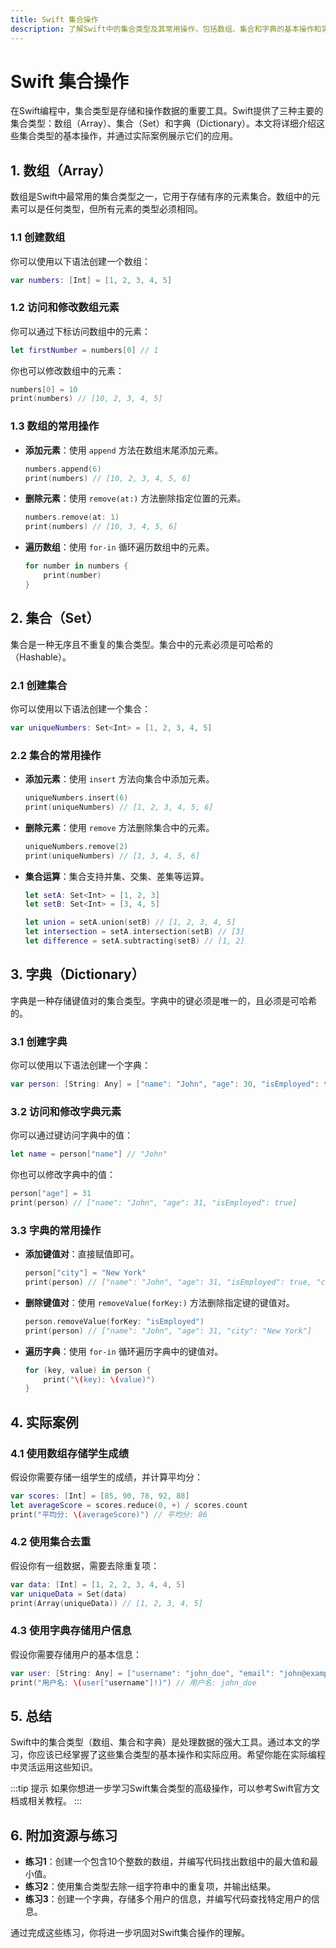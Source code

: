 ```yaml
---
title: Swift 集合操作
description: 了解Swift中的集合类型及其常用操作，包括数组、集合和字典的基本操作和实际应用。
---
```


# Swift 集合操作

在Swift编程中，集合类型是存储和操作数据的重要工具。Swift提供了三种主要的集合类型：数组（Array）、集合（Set）和字典（Dictionary）。本文将详细介绍这些集合类型的基本操作，并通过实际案例展示它们的应用。

## 1. 数组（Array）

数组是Swift中最常用的集合类型之一，它用于存储有序的元素集合。数组中的元素可以是任何类型，但所有元素的类型必须相同。

### 1.1 创建数组

你可以使用以下语法创建一个数组：

```swift
var numbers: [Int] = [1, 2, 3, 4, 5]
```

### 1.2 访问和修改数组元素

你可以通过下标访问数组中的元素：

```swift
let firstNumber = numbers[0] // 1
```

你也可以修改数组中的元素：

```swift
numbers[0] = 10
print(numbers) // [10, 2, 3, 4, 5]
```

### 1.3 数组的常用操作

- **添加元素**：使用 `append` 方法在数组末尾添加元素。

  ```swift
  numbers.append(6)
  print(numbers) // [10, 2, 3, 4, 5, 6]
  ```

- **删除元素**：使用 `remove(at:)` 方法删除指定位置的元素。

  ```swift
  numbers.remove(at: 1)
  print(numbers) // [10, 3, 4, 5, 6]
  ```

- **遍历数组**：使用 `for-in` 循环遍历数组中的元素。

  ```swift
  for number in numbers {
      print(number)
  }
  ```

## 2. 集合（Set）

集合是一种无序且不重复的集合类型。集合中的元素必须是可哈希的（Hashable）。

### 2.1 创建集合

你可以使用以下语法创建一个集合：

```swift
var uniqueNumbers: Set<Int> = [1, 2, 3, 4, 5]
```

### 2.2 集合的常用操作

- **添加元素**：使用 `insert` 方法向集合中添加元素。

  ```swift
  uniqueNumbers.insert(6)
  print(uniqueNumbers) // [1, 2, 3, 4, 5, 6]
  ```

- **删除元素**：使用 `remove` 方法删除集合中的元素。

  ```swift
  uniqueNumbers.remove(2)
  print(uniqueNumbers) // [1, 3, 4, 5, 6]
  ```

- **集合运算**：集合支持并集、交集、差集等运算。

  ```swift
  let setA: Set<Int> = [1, 2, 3]
  let setB: Set<Int> = [3, 4, 5]
  
  let union = setA.union(setB) // [1, 2, 3, 4, 5]
  let intersection = setA.intersection(setB) // [3]
  let difference = setA.subtracting(setB) // [1, 2]
  ```

## 3. 字典（Dictionary）

字典是一种存储键值对的集合类型。字典中的键必须是唯一的，且必须是可哈希的。

### 3.1 创建字典

你可以使用以下语法创建一个字典：

```swift
var person: [String: Any] = ["name": "John", "age": 30, "isEmployed": true]
```

### 3.2 访问和修改字典元素

你可以通过键访问字典中的值：

```swift
let name = person["name"] // "John"
```

你也可以修改字典中的值：

```swift
person["age"] = 31
print(person) // ["name": "John", "age": 31, "isEmployed": true]
```

### 3.3 字典的常用操作

- **添加键值对**：直接赋值即可。

  ```swift
  person["city"] = "New York"
  print(person) // ["name": "John", "age": 31, "isEmployed": true, "city": "New York"]
  ```

- **删除键值对**：使用 `removeValue(forKey:)` 方法删除指定键的键值对。

  ```swift
  person.removeValue(forKey: "isEmployed")
  print(person) // ["name": "John", "age": 31, "city": "New York"]
  ```

- **遍历字典**：使用 `for-in` 循环遍历字典中的键值对。

  ```swift
  for (key, value) in person {
      print("\(key): \(value)")
  }
  ```

## 4. 实际案例

### 4.1 使用数组存储学生成绩

假设你需要存储一组学生的成绩，并计算平均分：

```swift
var scores: [Int] = [85, 90, 78, 92, 88]
let averageScore = scores.reduce(0, +) / scores.count
print("平均分: \(averageScore)") // 平均分: 86
```

### 4.2 使用集合去重

假设你有一组数据，需要去除重复项：

```swift
var data: [Int] = [1, 2, 2, 3, 4, 4, 5]
var uniqueData = Set(data)
print(Array(uniqueData)) // [1, 2, 3, 4, 5]
```

### 4.3 使用字典存储用户信息

假设你需要存储用户的基本信息：

```swift
var user: [String: Any] = ["username": "john_doe", "email": "john@example.com", "age": 25]
print("用户名: \(user["username"]!)") // 用户名: john_doe
```

## 5. 总结

Swift中的集合类型（数组、集合和字典）是处理数据的强大工具。通过本文的学习，你应该已经掌握了这些集合类型的基本操作和实际应用。希望你能在实际编程中灵活运用这些知识。

:::tip 提示
如果你想进一步学习Swift集合类型的高级操作，可以参考Swift官方文档或相关教程。
:::

## 6. 附加资源与练习

- **练习1**：创建一个包含10个整数的数组，并编写代码找出数组中的最大值和最小值。
- **练习2**：使用集合类型去除一组字符串中的重复项，并输出结果。
- **练习3**：创建一个字典，存储多个用户的信息，并编写代码查找特定用户的信息。

通过完成这些练习，你将进一步巩固对Swift集合操作的理解。